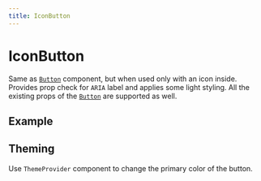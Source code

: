 ```yaml
---
title: IconButton
---
```



# IconButton

Same as [`Button`](/components/Button) component, but when used only with an icon inside. Provides prop check for `ARIA` label and applies some light styling. All the existing props of the [`Button`](/components/Button) are supported as well.

## Example

<Playground>
  <Flex flow="column" gap="lg" css={{ py: '$8', bc: '$surface' }}>
    <Flex gap="md" css={{ px: '$10' }}>
      <IconButton label="Move right" size="xs" variant="primary">
        <Icon as={ArrowNarrowRightIcon} size="sm" />
      </IconButton>
      <IconButton label="Move right" size="xs" variant="outline">
        <Icon as={ArrowNarrowRightIcon} size="sm" />
      </IconButton>
      <IconButton label="Move right" size="xs" variant="secondary">
        <Icon as={ArrowNarrowRightIcon} size="sm" />
      </IconButton>
      <IconButton label="Move right" size="xs" variant="flat">
        <Icon as={ArrowNarrowRightIcon} size="sm" />
      </IconButton>
      <IconButton label="Move right" size="xs" variant="link">
        <Icon as={ArrowNarrowRightIcon} size="sm" />
      </IconButton>
    </Flex>
    <Flex gap="md" css={{ px: '$10' }}>
      <IconButton label="Move right" size="sm" variant="primary">
        <Icon as={ArrowNarrowRightIcon} />
      </IconButton>
      <IconButton label="Move right" size="sm" variant="outline">
        <Icon as={ArrowNarrowRightIcon} />
      </IconButton>
      <IconButton label="Move right" size="sm" variant="secondary">
        <Icon as={ArrowNarrowRightIcon} />
      </IconButton>
      <IconButton label="Move right" size="sm" variant="flat">
        <Icon as={ArrowNarrowRightIcon} />
      </IconButton>
      <IconButton label="Move right" size="sm" variant="link">
        <Icon as={ArrowNarrowRightIcon} />
      </IconButton>
    </Flex>
    <Flex gap="md" css={{ px: '$10' }}>
      <IconButton label="Move right" size="md" variant="primary">
        <Icon as={ArrowNarrowRightIcon} />
      </IconButton>
      <IconButton label="Move right" size="md" variant="outline">
        <Icon as={ArrowNarrowRightIcon} />
      </IconButton>
      <IconButton label="Move right" size="md" variant="secondary">
        <Icon as={ArrowNarrowRightIcon} />
      </IconButton>
      <IconButton label="Move right" size="md" variant="flat">
        <Icon as={ArrowNarrowRightIcon} />
      </IconButton>
      <IconButton label="Move right" size="md" variant="link">
        <Icon as={ArrowNarrowRightIcon} />
      </IconButton>
    </Flex>
    <Flex gap="md" css={{ px: '$10' }}>
      <IconButton label="Move right" size="lg" variant="primary">
        <Icon as={ArrowNarrowRightIcon} />
      </IconButton>
      <IconButton label="Move right" size="lg" variant="outline">
        <Icon as={ArrowNarrowRightIcon} />
      </IconButton>
      <IconButton label="Move right" size="lg" variant="secondary">
        <Icon as={ArrowNarrowRightIcon} />
      </IconButton>
      <IconButton label="Move right" size="lg" variant="flat">
        <Icon as={ArrowNarrowRightIcon} />
      </IconButton>
      <IconButton label="Move right" size="lg" variant="link">
        <Icon as={ArrowNarrowRightIcon} />
      </IconButton>
    </Flex>
  </Flex>
</Playground>

## Theming

Use `ThemeProvider` component to change the primary color of the button.

<Playground>
  <ThemeProvider theme="purple">
    <Flex flow="column" gap="xl" css={{ py: '$8', bc: '$surface' }}>
      <Flex gap="md" css={{ px: '$10' }}>
        <IconButton label="Move right" variant="primary">
          <Icon as={ArrowNarrowRightIcon} />
        </IconButton>
        <IconButton label="Move right" disabled variant="primary">
          <Icon as={ArrowNarrowRightIcon} />
        </IconButton>
      </Flex>
      <Flex gap="md" css={{ px: '$10' }}>
        <IconButton label="Move right" variant="secondary">
          <Icon as={ArrowNarrowRightIcon} />
        </IconButton>
        <IconButton label="Move right" variant="secondary" disabled>
          <Icon as={ArrowNarrowRightIcon} />
        </IconButton>
      </Flex>
      <Flex gap="md" css={{ px: '$10' }}>
        <IconButton label="Move right" variant="flat">
          <Icon as={ArrowNarrowRightIcon} />
        </IconButton>
        <IconButton label="Move right" variant="flat" disabled>
          <Icon as={ArrowNarrowRightIcon} />
        </IconButton>
      </Flex>
      <Flex gap="md" css={{ px: '$10' }}>
        <IconButton label="Move right" variant="link">
          <Icon as={ArrowNarrowRightIcon} />
        </IconButton>
        <IconButton label="Move right" variant="link" disabled>
          <Icon as={ArrowNarrowRightIcon} />
        </IconButton>
      </Flex>
    </Flex>
  </ThemeProvider>
</Playground>
